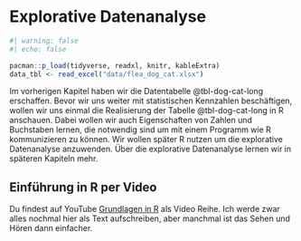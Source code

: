 # Explorative Datenanalyse

```r
#| warning: false
#| echo: false

pacman::p_load(tidyverse, readxl, knitr, kableExtra)
data_tbl <- read_excel("data/flea_dog_cat.xlsx")

```

Im vorherigen Kapitel haben wir die Datentabelle @tbl-dog-cat-long erschaffen. Bevor wir uns weiter mit statistischen Kennzahlen beschäftigen, wollen wir uns einmal die Realisierung der Tabelle @tbl-dog-cat-long in R anschauen. Dabei wollen wir auch Eigenschaften von Zahlen und Buchstaben lernen, die notwendig sind um mit einem Programm wie R kommunizieren zu können. Wir wollen später R nutzen um die explorative Datenanalyse anzuwenden. Über die explorative Datenanalyse lernen wir in späteren Kapiteln mehr.

::: callout-tip
## Einführung in R per Video

Du findest auf YouTube [Grundlagen in R](https://www.youtube.com/playlist?list=PLe51bCp9JvEFUnFqaJG5aRmON9i1ZbOYC) als Video Reihe. Ich werde zwar alles nochmal hier als Text aufschreiben, aber manchmal ist das Sehen und Hören dann einfacher.
:::
